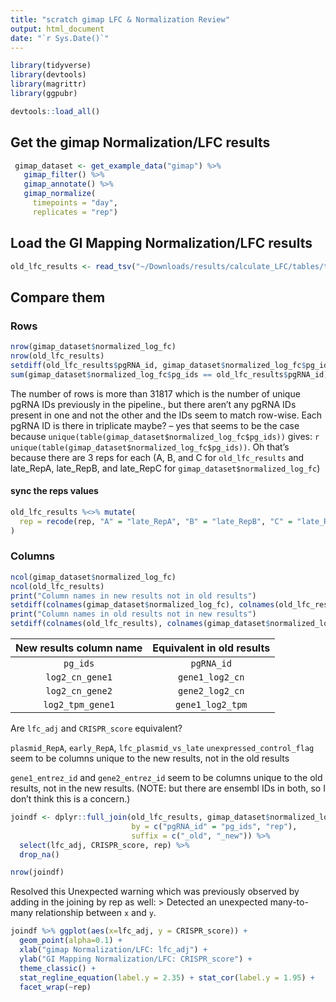 ```yaml
---
title: "scratch gimap LFC & Normalization Review"
output: html_document
date: "`r Sys.Date()`"
---
```


```r
library(tidyverse)
library(devtools)
library(magrittr)
library(ggpubr)

devtools::load_all()
```

## Get the gimap Normalization/LFC results

```r
 gimap_dataset <- get_example_data("gimap") %>%
   gimap_filter() %>%
   gimap_annotate() %>%
   gimap_normalize(
     timepoints = "day",
     replicates = "rep")
```

## Load the GI Mapping Normalization/LFC results

```r
old_lfc_results <- read_tsv("~/Downloads/results/calculate_LFC/tables/tsv/HeLa_lfc_annot_adj_pgRNA.txt")
```

## Compare them

### Rows

```r
nrow(gimap_dataset$normalized_log_fc)
nrow(old_lfc_results)
setdiff(old_lfc_results$pgRNA_id, gimap_dataset$normalized_log_fc$pg_ids)
sum(gimap_dataset$normalized_log_fc$pg_ids == old_lfc_results$pgRNA_id)
```

The number of rows is more than 31817 which is the number of unique pgRNA IDs previously in the pipeline., but there aren't any pgRNA IDs present in one and not the other and the IDs seem to match row-wise. Each pgRNA ID is there in triplicate maybe? -- yes that seems to be the case because `unique(table(gimap_dataset$normalized_log_fc$pg_ids))` gives: `r unique(table(gimap_dataset$normalized_log_fc$pg_ids))`. Oh that's because there are 3 reps for each (A, B, and C for `old_lfc_results` and late_RepA, late_RepB, and late_RepC for `gimap_dataset$normalized_log_fc`) 

#### sync the reps values

```r
old_lfc_results %<>% mutate(
  rep = recode(rep, "A" = "late_RepA", "B" = "late_RepB", "C" = "late_RepC")
)
```

### Columns

```r
ncol(gimap_dataset$normalized_log_fc)
ncol(old_lfc_results)
print("Column names in new results not in old results")
setdiff(colnames(gimap_dataset$normalized_log_fc), colnames(old_lfc_results))
print("Column names in old results not in new results")
setdiff(colnames(old_lfc_results), colnames(gimap_dataset$normalized_log_fc))
```
| New results column name | Equivalent in old results |
|:-----------------------:|:-------------------------:|
| `pg_ids`                | `pgRNA_id`                |
| `log2_cn_gene1`         | `gene1_log2_cn`           |
| `log2_cn_gene2`         | `gene2_log2_cn`           |
| `log2_tpm_gene1`        | `gene1_log2_tpm`          |

Are `lfc_adj` and `CRISPR_score` equivalent?

`plasmid_RepA`, `early_RepA`, `lfc_plasmid_vs_late` `unexpressed_control_flag` seem to be columns unique to the new results, not in the old results

`gene1_entrez_id` and `gene2_entrez_id` seem to be columns unique to the old results, not in the new results. (NOTE: but there are ensembl IDs in both, so I don't think this is a concern.)

```r
joindf <- dplyr::full_join(old_lfc_results, gimap_dataset$normalized_log_fc,
                           by = c("pgRNA_id" = "pg_ids", "rep"),
                           suffix = c("_old", "_new")) %>%
  select(lfc_adj, CRISPR_score, rep) %>%
  drop_na()

nrow(joindf)
```

Resolved this Unexpected warning which was previously observed by adding in the joining by rep as well: 
> Detected an unexpected many-to-many relationship between `x` and `y`.

```r
joindf %>% ggplot(aes(x=lfc_adj, y = CRISPR_score)) +
  geom_point(alpha=0.1) +
  xlab("gimap Normalization/LFC: lfc_adj") +
  ylab("GI Mapping Normalization/LFC: CRISPR_score") +
  theme_classic() +
  stat_regline_equation(label.y = 2.35) + stat_cor(label.y = 1.95) +
  facet_wrap(~rep)

```
